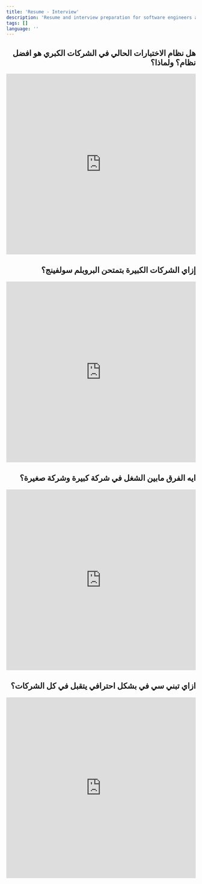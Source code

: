 ```yaml
---
title: 'Resume - Interview'
description: 'Resume and interview preparation for software engineers and computer science students.'
tags: []
language: ''
---
```


<div dir="rtl">

## هل نظام الاختبارات الحالي في الشركات الكبري هو افضل نظام؟ ولماذا؟

<iframe width="100%" height="480" src="https://www.youtube.com/embed/6QJ0GJrVVaQ" title="هل نظام الاختبارات الحالي في الشركات الكبري هو افضل نظام؟ ولماذا؟" frameborder="0" allow="accelerometer; autoplay; clipboard-write; encrypted-media; gyroscope; picture-in-picture; web-share" allowfullscreen></iframe>

## إزاي الشركات الكبيرة بتمتحن البروبلم سولفينج؟

<iframe width="100%" height="480" src="https://www.youtube.com/embed/9IcseTKI-GE" title="إزاي الشركات الكبيرة بتمتحن البروبلم سولفينج؟" frameborder="0" allow="accelerometer; autoplay; clipboard-write; encrypted-media; gyroscope; picture-in-picture; web-share" allowfullscreen></iframe>

## ايه الفرق مابين الشغل في شركة كبيرة وشركة صغيرة؟

<iframe width="100%" height="480" src="https://www.youtube.com/embed/iXZBcNd9X7Y" title="ايه الفرق مابين الشغل في شركة كبيرة وشركة صغيرة؟" frameborder="0" allow="accelerometer; autoplay; clipboard-write; encrypted-media; gyroscope; picture-in-picture; web-share" allowfullscreen></iframe>

## ازاي تبني سي في بشكل احترافي يتقبل في كل الشركات؟

<iframe width="100%" height="480" src="https://www.youtube.com/embed/cUBEDoANvsQ" title="ازاي تبني سي في بشكل احترافي يتقبل في كل الشركات؟" frameborder="0" allow="accelerometer; autoplay; clipboard-write; encrypted-media; gyroscope; picture-in-picture; web-share" allowfullscreen></iframe>

</div>
